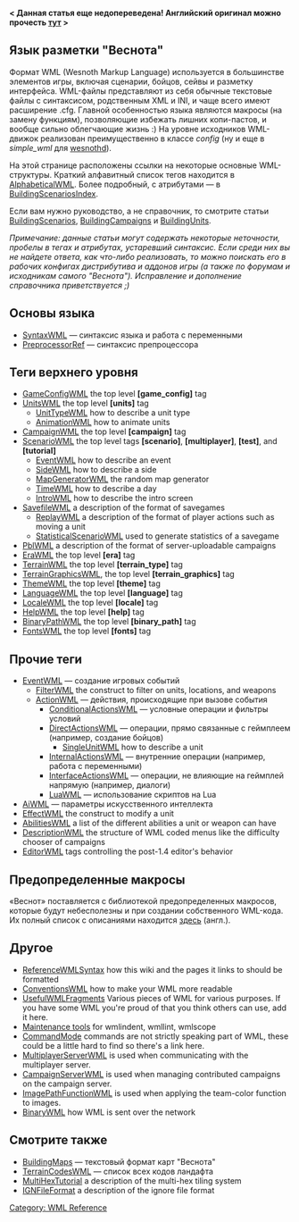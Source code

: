 '''< Данная статья еще недопереведена! Английский оригинал можно прочесть [http://wiki.wesnoth.org/ReferenceWML тут] >'''

== Язык разметки "Веснота" ==

Формат WML (Wesnoth Markup Language) используется в большинстве элементов игры, включая сценарии, бойцов, сейвы и разметку интерфейса. WML-файлы представляют из себя обычные текстовые файлы с синтаксисом, родственным XML и INI, и чаще всего имеют расширение .cfg. Главной особенностью языка являются макросы (на замену функциям), позволяющие избежать лишних копи-пастов, и вообще сильно облегчающие жизнь :) На уровне исходников WML-движок реализован преимущественно в классе ''config'' (ну и еще в ''simple_wml'' для [[wesnothd]]).

На этой странице расположены ссылки на некоторые основные WML-структуры. Краткий алфавитный список тегов находится в [[AlphabeticalWML]]. Более подробный, с атрибутами — в [[BuildingScenariosIndex]].

Если вам нужно руководство, а не справочник, то смотрите статьи [[BuildingScenarios]], [[BuildingCampaigns]] и [[BuildingUnits]].


''Примечание: данные статьи могут содержать некоторые неточности, пробелы в тегах и атрибутах, устаревший синтаксис. Если среди них вы не найдете ответа, как что-либо реализовать, то можно поискать его в рабочих конфигах дистрибутива и аддонов игры (а также по форумам и исходникам самого "Веснота"). Исправление и дополнение справочника приветствуется ;)''

== Основы языка ==

* [[SyntaxWML]] — синтаксис языка и работа с переменными
* [[PreprocessorRef]] — синтаксис препроцессора

== Теги верхнего уровня ==

* [[GameConfigWML]] the top level '''[game_config]''' tag
* [[UnitsWML]] the top level '''[units]''' tag
** [[UnitTypeWML]] how to describe a unit type
** [[AnimationWML]] how to animate units
* [[CampaignWML]] the top level '''[campaign]''' tag
* [[ScenarioWML]] the top level tags '''[scenario]''', '''[multiplayer]''', '''[test]''', and '''[tutorial]'''
** [[EventWML]] how to describe an event
** [[SideWML]] how to describe a side
** [[MapGeneratorWML]] the random map generator
** [[TimeWML]] how to describe a day
** [[IntroWML]] how to describe the intro screen
* [[SavefileWML]] a description of the format of savegames
** [[ReplayWML]] a description of the format of player actions such as moving a unit
** [[StatisticalScenarioWML]] used to generate statistics of a savegame
* [[PblWML]] a description of the format of server-uploadable campaigns
* [[EraWML]] the top level '''[era]''' tag
* [[TerrainWML]] the top level '''[terrain_type]''' tag
* [[TerrainGraphicsWML]], the top level '''[terrain_graphics]''' tag
* [[ThemeWML]] the top level '''[theme]''' tag
* [[LanguageWML]] the top level '''[language]''' tag
* [[LocaleWML]] the top level '''[locale]''' tag
* [[HelpWML]] the top level '''[help]''' tag
* [[BinaryPathWML]] the top level '''[binary_path]''' tag
* [[FontsWML]] the top level '''[fonts]''' tag

== Прочие теги ==

* [[EventWML]] — создание игровых событий
** [[FilterWML]] the construct to filter on units, locations, and weapons
** [[ActionWML]] — действия, происходящие при вызове события
*** [[ConditionalActionsWML]] — условные операции и фильтры условий
*** [[DirectActionsWML]] — операции, прямо связанные с геймплеем (например, создание бойцов)
**** [[SingleUnitWML]] how to describe a unit
*** [[InternalActionsWML]] — внутренние операции (например, работа с переменными)
*** [[InterfaceActionsWML]] — операции, не влияющие на геймплей напрямую (например, диалоги)
*** [[LuaWML]] — использование скриптов на Lua
* [[AiWML]] — параметры искусственного интеллекта
* [[EffectWML]] the construct to modify a unit
* [[AbilitiesWML]] a list of the different abilities a unit or weapon can have
* [[DescriptionWML]] the structure of WML coded menus like the difficulty chooser of campaigns
* [[EditorWML]] tags controlling the post-1.4 editor's behavior

== Предопределенные макросы == 

«Веснот» поставляется с библиотекой предопределенных макросов, которые будут небесполезны и при создании собственного WML-кода. Их полный список с описаниями находится [http://www.wesnoth.org/macro-reference.html здесь] (англ.).

== Другое ==

* [[ReferenceWMLSyntax]] how this wiki and the pages it links to should be formatted
* [[ConventionsWML]] how to make your WML more readable
* [[UsefulWMLFragments]] Various pieces of WML for various purposes. If you have some WML you're proud of that you think others can use, add it here.
* [[Maintenance tools]] for wmlindent, wmllint, wmlscope
* [[CommandMode]] commands are not strictly speaking part of WML, these could be a little hard to find so there's a link here.
* [[MultiplayerServerWML]] is used when communicating with the multiplayer server.
* [[CampaignServerWML]] is used when managing contributed campaigns on the campaign server.
* [[ImagePathFunctionWML]] is used when applying the team-color function to images.
* [[BinaryWML]] how WML is sent over the network

== Смотрите также ==

* [[BuildingMaps]] — текстовый формат карт "Веснота"
* [[TerrainCodesWML]] — список всех кодов ландафта
* [[MultiHexTutorial]] a description of the multi-hex tiling system
* [[IGNFileFormat]] a description of the ignore file format


[[Category: WML Reference]]